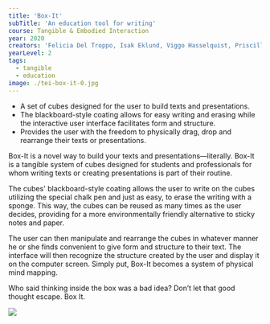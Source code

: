 ---
title: 'Box-It'
subTitle: 'An education tool for writing'
course: Tangible & Embodied Interaction
year: 2020
creators: 'Felicia Del Troppo, Isak Eklund, Viggo Hasselquist, Priscilla Silva'
yearLevel: 2
tags:
  - tangible
  - education
image: ./tei-box-it-0.jpg
---

<MauVideo id="0_dx8yuja6" />

* A set of cubes designed for the user to build texts and presentations.
* The blackboard-style coating allows for easy writing and erasing while the interactive user interface facilitates form and structure.
* Provides the user with the freedom to physically drag, drop and rearrange their texts or presentations. 

Box-It is a novel way to build your texts and presentations―literally. Box-It is a tangible system of cubes designed for students and professionals for whom writing texts or creating presentations is part of their routine. 

The cubes' blackboard-style coating allows the user to write on the cubes utilizing the special chalk pen and just as easy, to erase the writing with a sponge. This way, the cubes can be reused as many times as the user decides, providing for a more environmentally friendly alternative to sticky notes and paper. 

The user can then manipulate and rearrange the cubes in whatever manner he or she finds convenient to give form and structure to their text. The interface will then recognize the structure created by the user and display it on the computer screen. Simply put, Box-It becomes a system of physical mind mapping.

Who said thinking inside the box was a bad idea? Don’t let that good thought escape. Box It.

![](./tei-box-it-1.jpg)